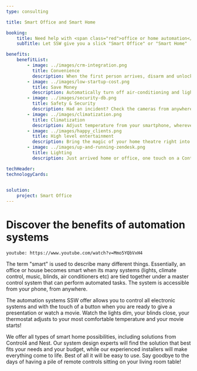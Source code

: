```yaml
---
type: consulting

title: Smart Office and Smart Home

booking:
    title: Need help with <span class="red">office or home automation</span>?
    subTitle: Let SSW give you a slick "Smart Office" or "Smart Home"

benefits:
    benefitList:
        - image: ../images/crm-integration.png
          title: Convenience
          description: When the first person arrives, disarm and unlock the front door, unlock internal doors, turn on lights, raise the blinds and turn on the air conditioner. Then welcome with that person's favorite music (One day the coffee will be brewed too!). If you have a presentation, you can even set it to turn the projector on, drop the screen, dim the light and turn up the speakers.
        - image: ../images/low-startup-cost.png
          title: Save Money
          description: Automatically turn off air-conditioning and lights after the last person leaves at night. You can also receive alerts if power consumption increases unexpectedly.
        - image: ../images/security-db.png
          title: Safety & Security
          description: Had an incident? Check the cameras from anywhere. See who's at the door while still safe inside. Lock all the doors by pressing a button on your Control4 remote. Turn lights on before you arrive home or your office. Check cameras remotely.
        - image: ../images/climatization.png
          title: Climatization
          description: Adjust temperature from your smartphone, wherever you are. Change or check on settings while out. Enjoy greater comfort and energy savings with the scheduling features. Use the Control4 thermostat or other popular thermostats like Nest. Check your office or your home remotely, using your smartphone or tablet.
        - image: ../images/happy_clients.png
          title: High level entertainment
          description: Bring the magic of your home theatre right into your family room! Grab your Control4 remote and press one button to dim the lights, lower the shades and start the show. If your friends are coming over, pick up your iPad® and select your favorite music to stream into the living room and entertainment spaces.
        - image: ../images/up-and-running-zendesk.png
          title: Lighting
          description: Just arrived home or office, one touch on a Control4 remote or your smartphone, sets the perfect lighting level. You can set a path of lights to welcome you, every time you open the garage door or your main office door. Control lights at home while you are away. You’ll be able to select a personalized button labelled "goodnight" before bedtime, that shuts off all house lights and turns on an outside light.

techHeader: 
technologyCards:

    
solution:
    project: Smart Office
---
```


# Discover the benefits of **automation systems**

`youtube: https://www.youtube.com/watch?v=Mmo5YQbVxH4`

The term "smart" is used to describe many different things. Essentially, an office or house becomes smart when its many systems (lights, climate control, music, blinds, air conditioners etc) are tied together under a master control system that can perform automated tasks. The system is accessible from your phone, from anywhere.

The automation systems SSW offer allows you to control all electronic systems and with the touch of a button when you are ready to give a presentation or watch a movie. Watch the lights dim, your blinds close, your thermostat adjusts to your most comfortable temperature and your movie starts!

We offer all types of smart home possibilities, including solutions from Control4 and Nest. Our system design experts will find the solution that best fits your needs and your budget, while our experienced installers will make everything come to life. Best of all it will be easy to use. Say goodbye to the days of having a pile of remote controls sitting on your living room table!


                